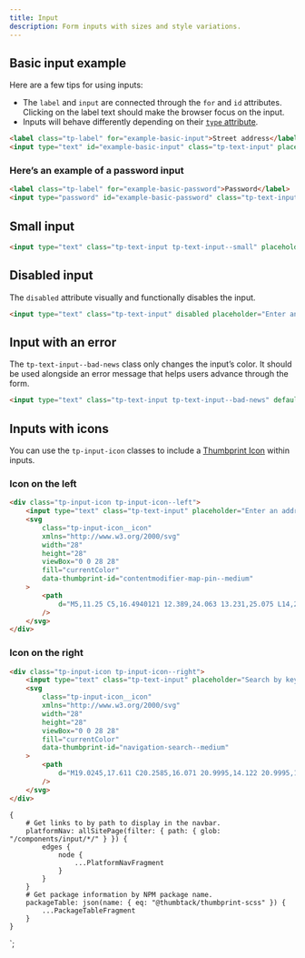 ```yaml
---
title: Input
description: Form inputs with sizes and style variations.
---
```



<ComponentHeader data={props.data} />

## Basic input example

Here are a few tips for using inputs:

-   The `label` and `input` are connected through the `for` and `id` attributes. Clicking on the label text should make the browser focus on the input.
-   Inputs will behave differently depending on their [`type` attribute](https://developer.mozilla.org/en-US/docs/Web/HTML/Element/input#Form_%3Cinput%3E_types).

```html
<label class="tp-label" for="example-basic-input">Street address</label>
<input type="text" id="example-basic-input" class="tp-text-input" placeholder="Enter an address" />
```

### Here’s an example of a password input

```html
<label class="tp-label" for="example-basic-password">Password</label>
<input type="password" id="example-basic-password" class="tp-text-input" defaultValue="hunter2" />
```

## Small input

```html
<input type="text" class="tp-text-input tp-text-input--small" placeholder="Enter an address" />
```

## Disabled input

The `disabled` attribute visually and functionally disables the input.

```html
<input type="text" class="tp-text-input" disabled placeholder="Enter an address" />
```

## Input with an error

The `tp-text-input--bad-news` class only changes the input’s color. It should be used alongside an error message that helps users advance through the form.

```html
<input type="text" class="tp-text-input tp-text-input--bad-news" defaultValue="example@examp" />
```

## Inputs with icons

You can use the `tp-input-icon` classes to include a [Thumbprint Icon](/icons/) within inputs.

### Icon on the left

```html
<div class="tp-input-icon tp-input-icon--left">
    <input type="text" class="tp-text-input" placeholder="Enter an address" />
    <svg
        class="tp-input-icon__icon"
        xmlns="http://www.w3.org/2000/svg"
        width="28"
        height="28"
        viewBox="0 0 28 28"
        fill="currentColor"
        data-thumbprint-id="contentmodifier-map-pin--medium"
    >
        <path
            d="M5,11.25 C5,16.4940121 12.389,24.063 13.231,25.075 L14,26 L14.77,25.075 C15.612,24.063 23,16.5119319 23,11.25 C23,5.98806805 19.909,2 14,2 C8.092,2 5,6.00598789 5,11.25 Z M7,11.25 C7,7.758 9.191,4 14,4 C18.81,4 21,7.758 21,11.25 C21,14.4672893 16.49,19.71 14,22.848 C11.511,19.711 7,14.6244496 7,11.25 Z M14,7 C11.794,7 10,8.794 10,11 C10,13.206 11.794,15 14,15 C16.206,15 18,13.206 18,11 C18,8.794 16.206,7 14,7 M14,13 C12.897,13 12,12.103 12,11 C12,9.897 12.897,9 14,9 C15.103,9 16,9.897 16,11 C16,12.103 15.103,13 14,13"
        />
    </svg>
</div>
```

### Icon on the right

```html
<div class="tp-input-icon tp-input-icon--right">
    <input type="text" class="tp-text-input" placeholder="Search by keyword" />
    <svg
        class="tp-input-icon__icon"
        xmlns="http://www.w3.org/2000/svg"
        width="28"
        height="28"
        viewBox="0 0 28 28"
        fill="currentColor"
        data-thumbprint-id="navigation-search--medium"
    >
        <path
            d="M19.0245,17.611 C20.2585,16.071 20.9995,14.122 20.9995,12 C20.9995,7.037 16.9635,3 11.9995,3 C7.0365,3 2.9995,7.037 2.9995,12 C2.9995,16.963 7.0365,21 11.9995,21 C14.1215,21 16.0705,20.258 17.6105,19.025 L23.2935,24.707 C23.4875,24.902 23.7435,25 23.9995,25 C24.2565,25 24.5125,24.902 24.7065,24.707 C25.0985,24.316 25.0985,23.684 24.7065,23.293 L19.0245,17.611 Z M4.9995,12 C4.9995,8.141 8.1415,5 11.9995,5 C15.8585,5 18.9995,8.141 18.9995,12 C18.9995,15.859 15.8585,19 11.9995,19 C8.1415,19 4.9995,15.859 4.9995,12 Z"
        />
    </svg>
</div>
```

<ComponentFooter data={props.data} />

    {
        # Get links to by path to display in the navbar.
        platformNav: allSitePage(filter: { path: { glob: "/components/input/*/" } }) {
            edges {
                node {
                    ...PlatformNavFragment
                }
            }
        }
        # Get package information by NPM package name.
        packageTable: json(name: { eq: "@thumbtack/thumbprint-scss" }) {
            ...PackageTableFragment
        }
    }
`;
